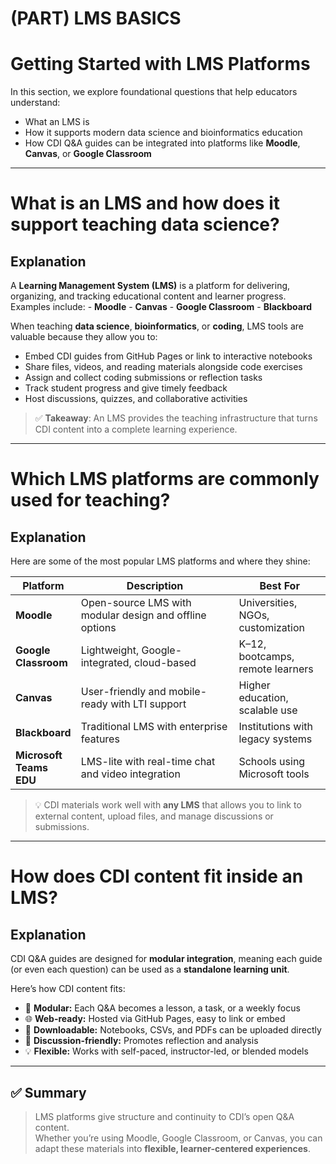 # (PART) LMS BASICS {-}

# Getting Started with LMS Platforms {-}

In this section, we explore foundational questions that help educators understand:

- What an LMS is  
- How it supports modern data science and bioinformatics education  
- How CDI Q&A guides can be integrated into platforms like **Moodle**, **Canvas**, or **Google Classroom**

---

# What is an LMS and how does it support teaching data science?

## Explanation

A **Learning Management System (LMS)** is a platform for delivering, organizing, and tracking educational content and learner progress. Examples include:
- **Moodle**
- **Canvas**
- **Google Classroom**
- **Blackboard**

When teaching **data science**, **bioinformatics**, or **coding**, LMS tools are valuable because they allow you to:

- Embed CDI guides from GitHub Pages or link to interactive notebooks  
- Share files, videos, and reading materials alongside code exercises  
- Assign and collect coding submissions or reflection tasks  
- Track student progress and give timely feedback  
- Host discussions, quizzes, and collaborative activities

> ✅ **Takeaway**: An LMS provides the teaching infrastructure that turns CDI content into a complete learning experience.

---

# Which LMS platforms are commonly used for teaching?

## Explanation

Here are some of the most popular LMS platforms and where they shine:

| Platform              | Description                                                | Best For                          |
|-----------------------|------------------------------------------------------------|-----------------------------------|
| **Moodle**            | Open-source LMS with modular design and offline options    | Universities, NGOs, customization |
| **Google Classroom**  | Lightweight, Google-integrated, cloud-based                | K–12, bootcamps, remote learners  |
| **Canvas**            | User-friendly and mobile-ready with LTI support            | Higher education, scalable use    |
| **Blackboard**        | Traditional LMS with enterprise features                   | Institutions with legacy systems  |
| **Microsoft Teams EDU** | LMS-lite with real-time chat and video integration       | Schools using Microsoft tools     |

> 💡 CDI materials work well with **any LMS** that allows you to link to external content, upload files, and manage discussions or submissions.

---

# How does CDI content fit inside an LMS?

## Explanation

CDI Q&A guides are designed for **modular integration**, meaning each guide (or even each question) can be used as a **standalone learning unit**.

Here’s how CDI content fits:

- 🧱 **Modular:** Each Q&A becomes a lesson, a task, or a weekly focus  
- 🌐 **Web-ready:** Hosted via GitHub Pages, easy to link or embed  
- 📁 **Downloadable:** Notebooks, CSVs, and PDFs can be uploaded directly  
- 💬 **Discussion-friendly:** Promotes reflection and analysis  
- 💡 **Flexible:** Works with self-paced, instructor-led, or blended models

---

## ✅ Summary

> LMS platforms give structure and continuity to CDI's open Q&A content.  
> Whether you're using Moodle, Google Classroom, or Canvas, you can adapt these materials into **flexible, learner-centered experiences**.